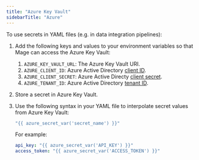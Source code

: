 ```yaml
---
title: "Azure Key Vault"
sidebarTitle: "Azure"
---
```


To use secrets in YAML files (e.g. in data integration pipelines):

1. Add the following keys and values to your environment variables so that
Mage can access the Azure Key Vault:
    1. `AZURE_KEY_VAULT_URL`: The Azure Key Vault URI.
    1. `AZURE_CLIENT_ID`: Azure Active Directory [client ID](https://learn.microsoft.com/en-us/azure/active-directory/develop/msal-client-application-configuration#client-id).
    1. `AZURE_CLIENT_SECRET`: Azure Active Directy [client secret](https://learn.microsoft.com/en-us/azure/active-directory/develop/quickstart-register-app#add-a-client-secret).
    1. `AZURE_TENANT_ID`: Azure Active Directory [tenant ID](https://learn.microsoft.com/en-us/azure/azure-portal/get-subscription-tenant-id#find-your-azure-ad-tenant).
1. Store a secret in Azure Key Vault.
1. Use the following syntax in your YAML file to interpolate secret values from Azure Key Vault:

    ```yaml
    "{{ azure_secret_var('secret_name') }}"
    ```

    For example:

    ```yaml
    api_key: "{{ azure_secret_var('API_KEY') }}"
    access_token: "{{ azure_secret_var('ACCESS_TOKEN') }}"
    ```
